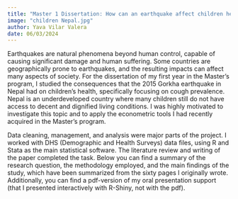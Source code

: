 ```yaml
---
title: "Master 1 Dissertation: How can an earthquake affect children health?"
image: "children Nepal.jpg"
author: Yava Vilar Valera
date: 06/03/2024
---
```


Earthquakes are natural phenomena beyond human control, capable of causing significant damage and human suffering. Some countries are geographically prone to earthquakes, and the resulting impacts can affect many aspects of society. For the dissertation of my first year in the Master's program, I studied the consequences that the 2015 Gorkha earthquake in Nepal had on children's health, specifically focusing on cough prevalence. Nepal is an underdeveloped country where many children still do not have access to decent and dignified living conditions. I was highly motivated to investigate this topic and to apply the econometric tools I had recently acquired in the Master's program.

Data cleaning, management, and analysis were major parts of the project. I worked with DHS (Demographic and Health Surveys) data files, using R and Stata as the main statistical software. The literature review and writing of the paper completed the task. Below you can find a summary of the research question, the methodology employed, and the main findings of the study, which have been summarized from the sixty pages I originally wrote. Additionally, you can find a pdf-version of my oral presentation support (that I presented interactively with R-Shiny, not with the pdf).

<object data="Synthèse 4 pages.pdf" type="application/pdf" width="100%" height="100%" style="min-height:50vh;">

</object>

<object data="presentacion mémoire.pdf" type="application/pdf" width="100%" height="100%" style="min-height:50vh;">

</object>
